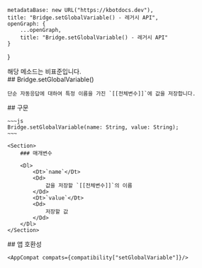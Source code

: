 
    metadataBase: new URL("https://kbotdocs.dev"),
    title: "Bridge.setGlobalVariable() - 레거시 API",
    openGraph: {
        ...openGraph,
        title: "Bridge.setGlobalVariable() - 레거시 API"
    }
}

<Section>
    <Noti type={"nonStandard"}>
        해당 메소드는 비표준입니다.
    </Noti>
</Section>
<Section>
    ## Bridge.setGlobalVariable()

    단순 자동응답에 대하여 특정 이름을 가진 `[[전체변수]]`에 값을 저장합니다.
</Section>
<Section>
    ## 구문

    ~~~js
    Bridge.setGlobalVariable(name: String, value: String);
    ~~~

    <Section>
        ### 매개변수

        <Dl>
            <Dt>`name`</Dt>
            <Dd>
                값을 저장할 `[[전체변수]]`의 이름
            </Dd>
            <Dt>`value`</Dt>
            <Dd>
                저장할 값
            </Dd>
        </Dl>
    </Section>
</Section>
<Section>
    ## 앱 호환성

    <AppCompat compats={compatibility["setGlobalVariable"]}/>
</Section>